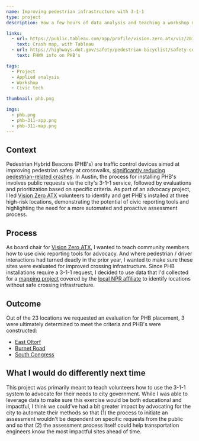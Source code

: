 ```yaml
---
name: Improving pedestrian infrastructure with 3-1-1
type: project
description: How a few hours of data analysis and teaching a workshop made 3 streets safer for pedestrians

links:
  - url: https://public.tableau.com/app/profile/vision.zero.atx/viz/2015VisionZeroATXdashboard_0/Dashboard
    text: Crash map, with Tableau
  - url: https://highways.dot.gov/safety/pedestrian-bicyclist/safety-countermeasures/pedestrian-hybrid-beacon-guide-recommendations
    text: FHWA info on PHB's

tags:
  - Project
  - Applied analysis
  - Workshop
  - Civic tech

thumbnail: phb.png

imgs:
  - phb.png
  - phb-311-app.png
  - phb-311-map.png
---
```


## Context

Pedestrian Hybrid Beacons (PHB's) are traffic control devices aimed at improving pedestrian safety at crosswalks, <a href="https://highways.dot.gov/safety/pedestrian-bicyclist/safety-countermeasures/pedestrian-hybrid-beacon-guide-recommendations" target="_blank">significantly reducing pedestrian-related crashes</a>. In Austin, the process for installing PHB's involves public requests via the city's 3-1-1 service, followed by evaluations and prioritization based on specific criteria. As part of an advocacy project, I led <a href="https://www.visionzeroatx.org/" target="_blank">Vision Zero ATX</a> volunteers to identify and get PHB's installed at three high-risk locations, demonstrating the potential of civic reporting tools and highlighting the need for a more automated and proactive assessment process.

## Process

As board chair for <a href="https://www.visionzeroatx.org/" target="_blank">Vision Zero ATX</a>, I wanted to teach community members how to use civic reporting tools for advocacy. And where pedestrian / driver interactions had turned deadly in the prior year, I wanted to make sure these sites were evaluated for improved crossing infrastructure. Since PHB installations require a 3-1-1 request, I decided to use data that I'd collected for a <a href="https://public.tableau.com/app/profile/vision.zero.atx/viz/2015VisionZeroATXdashboard_0/Dashboard" target="_blank">mapping project</a> covered by the <a href="https://www.kut.org/transportation/2015-08-04/map-austins-traffic-fatalities-so-far-in-2015" target="_blank">local NPR affiliate</a> to identify locations without safe crossing infrastructure.

## Outcome

Out of the 23 locations we requested an evaluation for PHB placement, 3 were ultimately determined to meet the criteria and PHB's were constructed:

- <a href="https://www.google.com/maps/@30.2310158,-97.7337822,3a,75y,120.97h,87.15t/data=!3m7!1e1!3m5!1sOQFG1mCrVLW5QzTE3kT2sA!2e0!6shttps:%2F%2Fstreetviewpixels-pa.googleapis.com%2Fv1%2Fthumbnail%3Fpanoid%3DOQFG1mCrVLW5QzTE3kT2sA%26cb_client%3Dmaps_sv.share%26w%3D900%26h%3D600%26yaw%3D120.97172992272277%26pitch%3D2.8525821584580626%26thumbfov%3D90!7i16384!8i8192?coh=205410&entry=ttu" target="_blank">East Oltorf</a>
- <a href="https://www.google.com/maps/@30.3583219,-97.7302068,3a,75y,358.3h,89.42t/data=!3m8!1e1!3m6!1svdaon91Eg5kOrpxjzBKu2A!2e0!5s20240401T000000!6shttps:%2F%2Fstreetviewpixels-pa.googleapis.com%2Fv1%2Fthumbnail%3Fpanoid%3Dvdaon91Eg5kOrpxjzBKu2A%26cb_client%3Dmaps_sv.share%26w%3D900%26h%3D600%26yaw%3D358.2998581313764%26pitch%3D0.583484014282746%26thumbfov%3D90!7i16384!8i8192?coh=205410&entry=ttu" target="_blank">Burnet Road</a>
- <a href="https://www.google.com/maps/@30.2269917,-97.7618384,3a,75y,32.88h,99.47t/data=!3m7!1e1!3m5!1sXKT57LJH9tEZMcqOysHrVQ!2e0!6shttps:%2F%2Fstreetviewpixels-pa.googleapis.com%2Fv1%2Fthumbnail%3Fpanoid%3DXKT57LJH9tEZMcqOysHrVQ%26cb_client%3Dmaps_sv.share%26w%3D900%26h%3D600%26yaw%3D32.87909876288603%26pitch%3D-9.470070729809379%26thumbfov%3D90!7i16384!8i8192?coh=205410&entry=ttu" target="_blank">South Congress</a>

## What I would do differently next time

This project was primarily meant to teach volunteers how to use the 3-1-1 system to advocate for their needs to city government. While I was able to leverage data to make sure this exercise would be both educational and impactful, I think we could’ve had a bit greater impact by advocating for the city to automate their methods so that (1) the process to initiate an assessment wouldn't be dependent on specific requests from the public and so that (2) the assessment process itself could help transportation engineers know the most impactful sites ahead of time.
